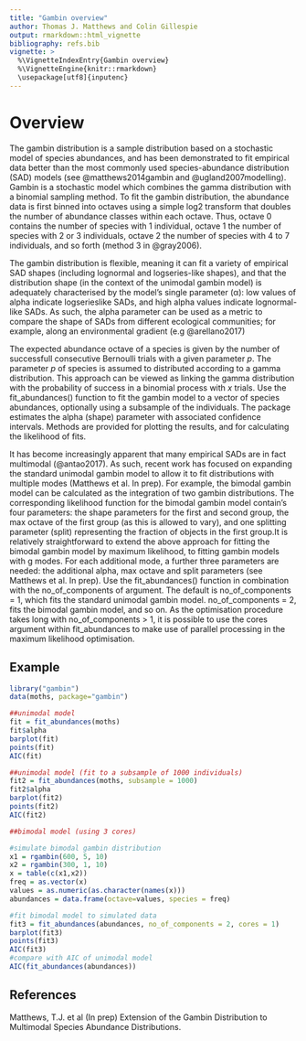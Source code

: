 ---
title: "Gambin overview"
author: Thomas J. Matthews and Colin Gillespie
output: rmarkdown::html_vignette
bibliography: refs.bib
vignette: >
  %\VignetteIndexEntry{Gambin overview}
  %\VignetteEngine{knitr::rmarkdown}
  \usepackage[utf8]{inputenc}
---

# Overview

The gambin distribution is a sample distribution based on a stochastic model of 
species abundances, and has been demonstrated to fit empirical data better than 
the most commonly used species-abundance distribution (SAD) models (see
@matthews2014gambin and
@ugland2007modelling). Gambin is a stochastic model which combines the gamma 
distribution with a binomial sampling method. To fit the gambin distribution, 
the abundance data is first binned into octaves using a simple log2 transform 
that doubles the number of abundance classes within each octave. Thus, octave 0 
contains the number of species with 1 individual, octave 1 the number of species
with 2 or 3 individuals, octave 2 the number of species with 4 to 7 individuals,
and so forth (method 3 in @gray2006).

The gambin distribution is flexible, meaning it can fit a variety of empirical 
SAD shapes (including lognormal and logseries-like shapes), and that the 
distribution shape (in the context of the unimodal gambin model) is adequately 
characterised by the model’s single parameter (α): low values of alpha indicate 
logserieslike SADs, and high alpha values indicate lognormal-like SADs. As such,
the alpha parameter can be used as a metric to compare the shape of SADs from 
different ecological communities; for example, along an environmental gradient
(e.g @arellano2017)

The expected abundance octave of a species is given by the number of successfull
consecutive Bernoulli trials with a given parameter $p$. The parameter $p$ of 
species is assumed to distributed according to a gamma distribution. This 
approach can be viewed as linking the gamma distribution with the probability of
success in a binomial process with $x$ trials. Use the fit_abundances() function
to fit the gambin model to a vector of species abundances, optionally using a
subsample of the individuals. The package estimates the alpha (shape) parameter
with associated confidence intervals. Methods are provided for plotting the
results, and for calculating the likelihood of fits.

It has become increasingly apparent that many empirical SADs are in fact 
multimodal (@antao2017). As such, recent work has focused on expanding the
standard unimodal gambin model to allow it to fit distributions with multiple
modes (Matthews et al. In prep). For example, the bimodal gambin model can be
calculated as the integration of two gambin distributions. The corresponding
likelihood function for the bimodal gambin model contain's four parameters: the
shape parameters for the first and second group, the max octave of the first
group (as this is allowed to vary), and one splitting parameter (split)
representing the fraction of objects in the first group.It is relatively
straightforward to extend the above approach for fitting the bimodal gambin
model by maximum likelihood, to fitting gambin models with g modes. For each
additional mode, a further three parameters are needed: the additional alpha,
max octave and split parameters (see Matthews et al. In prep). Use the
fit_abundances() function in combination with the no_of_components of argument.
The default is no_of_components = 1, which fits the standard unimodal gambin
model. no_of_components = 2, fits the bimodal gambin model, and so on. As the
optimisation procedure takes long with no_of_components > 1, it is possible to
use the cores argument within fit_abundances to make use of parallel processing
in the maximum likelihood optimisation.

## Example

```{r}
library("gambin")
data(moths, package="gambin")

##unimodal model
fit = fit_abundances(moths)
fit$alpha
barplot(fit)
points(fit)
AIC(fit)

##unimodal model (fit to a subsample of 1000 individuals)
fit2 = fit_abundances(moths, subsample = 1000)
fit2$alpha
barplot(fit2)
points(fit2)
AIC(fit2)

##bimodal model (using 3 cores)

#simulate bimodal gambin distribution
x1 = rgambin(600, 5, 10)
x2 = rgambin(300, 1, 10)
x = table(c(x1,x2))
freq = as.vector(x)
values = as.numeric(as.character(names(x)))
abundances = data.frame(octave=values, species = freq)

#fit bimodal model to simulated data
fit3 = fit_abundances(abundances, no_of_components = 2, cores = 1)
barplot(fit3)
points(fit3)
AIC(fit3)
#compare with AIC of unimodal model
AIC(fit_abundances(abundances))
```

## References

Matthews, T.J. et al (In prep) Extension of the Gambin Distribution to
Multimodal Species Abundance Distributions.

